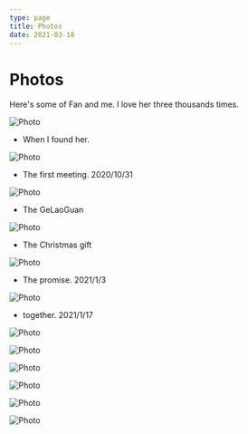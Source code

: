 ```yaml
---
type: page
title: Photos
date: 2021-03-18
---
```


# Photos

Here's some of Fan and me.
I love her three thousands times.


<Image
  src="/images/1.jpg"
  alt="Photo"
  width={1125}
  height={750}
  priority
  className="next-image"
/>

- When I found her.

<Image
  src="/images/2.jpg"
  alt="Photo"
  width={1125}
  height={750}
  priority
  className="next-image"
/>
- The first meeting. 2020/10/31

<Image
  src="/images/3.jpg"
  alt="Photo"
  width={1080}
  height={1920}
  priority
  className="next-image"
/>

- The GeLaoGuan

<Image
  src="/images/4.jpg"
  alt="Photo"
  width={1125}
  height={750}
  priority
  className="next-image"
/>

- The Christmas gift

<Image
  src="/images/5.jpg"
  alt="Photo"
  width={2526}
  height={2686}
  priority
  className="next-image"
/>

- The promise. 2021/1/3

<Image
  src="/images/6.jpg"
  alt="Photo"
  width={3072}
  height={4096}
  priority
  className="next-image"
/>

- together. 2021/1/17

<Image
  src="/images/7.jpg"
  alt="Photo"
  width={1125}
  height={750}
  priority
  className="next-image"
/>


<Image
  src="/images/8.jpg"
  alt="Photo"
  width={1125}
  height={750}
  priority
  className="next-image"
/>


<Image
  src="/images/9.jpg"
  alt="Photo"
  width={1125}
  height={1251}
  priority
  className="next-image"
/>


<Image
  src="/images/10.jpg"
  alt="Photo"
  width={1125}
  height={750}
  priority
  className="next-image"
/>


<Image
  src="/images/11.jpg"
  alt="Photo"
  width={1125}
  height={750}
  priority
  className="next-image"
/>


<Image
  src="/images/12.jpg"
  alt="Photo"
  width={4032}
  height={3024}
  priority
  className="next-image"
/>



